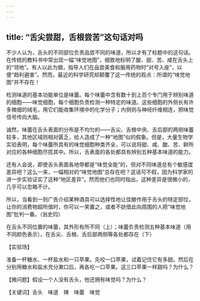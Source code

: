 ```yaml
---
---
---
```

title: “舌尖尝甜，舌根尝苦”这句话对吗
---




不少人认为，舌头的不同部位负责品尝不同的味道，所以才有了标题中的这句话。在传统的教科书中常出现一幅“味觉地图”，细致地标明了酸、甜、苦、咸在舌头上的“领地”。有人以此为据，指导人们在品尝美食和服用药物时“对号入座”，以便“趋利避害”。然而，最近的科学研究却颠覆了这一传统的观点：所谓的“味觉地图”并不存在！

检测味道的基本功能单位是味蕾。每个味蕾中含有数十到上百个专门用于辨别味道的细胞——味觉细胞，每个细胞负责检测一种特定的味道。这些细胞的外侧长有许多微细的绒毛，用它们能收集环境中的化学分子；内侧则与神经纤维相连，把味觉信号传向大脑。

诚然，味蕾在舌头表面的分布是不均匀的——舌尖、舌根中央、舌后部的两侧味蕾较多，其他区域则相对匮乏，给人造成了一种“地图”似的假象。但是，大量生物学实验表明，每个味蕾所具有的味觉细胞种类齐全，可以说将甜、咸、酸、苦、鲜所对应的各种细胞尽揽其中。所以，舌表面的各处都具有辨别五种基本味道的能力。

还有人会说，即使舌头表面各地带都是“味觉全能”的，但对不同味道总有个敏感度差异吧？这么一来，一幅相对的“味觉地图”总存在吧？这话可不假，因为科学家的进一步实验证实了这种“地区差异”。然而他们也同时指出，这种差异是很微小的，几乎可以忽略不计。

所以，当看到一则广告介绍某种酒具可以选择性地让佳酿作用于舌头的特定部位，让你的消费物超所值时，你可以一笑置之，或者不妨借此向周围的人把“味觉地图”批判一番。（翁史钧）



在舌头不同位置的味蕾，其外形有所不同（上）；味蕾负责检测五种基本味道（用不同颜色表示），在舌尖、舌根、舌后部两侧等各处都存在（下）





【实验场】

准备一杯糖水、一杯盐水和一只苹果。先咬一口苹果，试着记住它有多甜。然后在分别用糖水和盐水充分漱口后，再各吃一口苹果。这三口苹果一样甜吗？为什么？

【微问题】假设一个人没有舌头，他还拥有味觉吗？为什么？

【关键词】舌头　味道　辣　味蕾　味觉